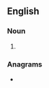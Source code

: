 ==English==

===Noun===
{{head|en|noun plural form}}

# {{plural of|acrostic|lang=en}}

===Anagrams===
* {{anagrams|en|a=acciorsst|Socratics|sarcotics}}